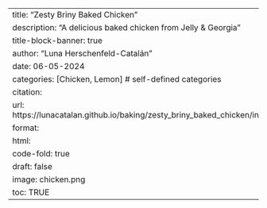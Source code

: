 ---
title: "Zesty Briny Baked Chicken"
description: "A delicious baked chicken from Jelly & Georgia"
title-block-banner: true
author: "Luna Herschenfeld-Catalán"
date: 06-05-2024
categories: [Chicken, Lemon] # self-defined categories
citation: 
  url: https://lunacatalan.github.io/baking/zesty_briny_baked_chicken/index.html 
format:
  html:
    code-fold: true
draft: false
image: chicken.png
toc: TRUE
---
